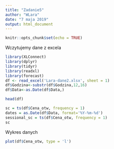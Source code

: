 ```yaml
---
title: "Zadanie5"
author: "WLara"
date: "7 maja 2019"
output: html_document
---
```


```r
knitr::opts_chunk$set(echo = TRUE)
```

Wczytujemy dane z excela
```r
library(XLConnect)
library(dplyr)
library(tidyr)
library(readxl)
library(forecast)
df <- read_excel('Lara-dane2.xlsx', sheet = 1)
df$Godzina<-substr(df$Godzina,12,16)
df$Data<-as.Date(df$Data,)

head(df)
```


```r

sc = ts(df$Cena_otw, frequency = 1)
dates = as.Date(df$Data, format='%Y-%m-%d')
sessional_sc = ts(df$Cena_otw, frequency = 1)
sc
```

Wykres danych
```r
plot(df$Cena_otw, type = 'l')
```

